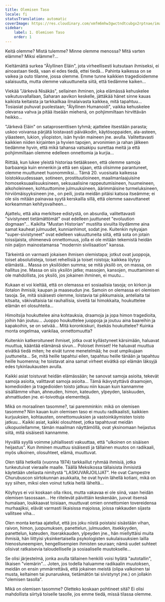 ```yaml
---
title: Olemisen Taso
locale: fi
statusTranslation: automatic
coverImage: https://res.cloudinary.com/xmfm6mhw3gwctndtcubgx2rptnae/image/upload/v1740468922/small_cover_tratado_de_psicologia_revolucionaria_a4c0dca4e0.webp
sidebar:
    label: 1. Olemisen Taso
    order: 1
---
```

Keitä olemme? Mistä tulemme? Minne olemme menossa? Mitä varten elämme? Miksi elämme?...

Kieltämättä surkea "Älyllinen Eläin", jota virheellisesti kutsutaan ihmiseksi, ei ainoastaan tiedä, vaan ei edes tiedä, ettei tiedä... Pahinta kaikessa on se vaikea ja outo tilanne, jossa olemme. Emme tunne kaikkien tragedioidemme salaisuutta, mutta olemme vakuuttuneita siitä, että tiedämme kaiken...

Viekää "Järkevä Nisäkäs", sellainen ihminen, joka elämässä kehuskelee vaikutusvallallaan, Saharan aavikon keskelle, jättäkää hänet sinne kauas kaikista keitaista ja tarkkailkaa ilmalaivasta kaikkea, mitä tapahtuu... Tosiasiat puhuvat puolestaan; "Älyllinen Humanoidi", vaikka kehuskelee olevansa vahva ja pitää itseään miehenä, on pohjimmiltaan hirvittävän heikko...

"Järkevä Eläin" on sataprosenttisen tyhmä; ajattelee itsestään parasta; uskoo voivansa pärjätä loistavasti päiväkodin, käytösoppaiden, ala-asteen, yläasteen, lukion, yliopiston, isän hyvän maineen jne. avulla. Valitettavasti kaikkien niiden kirjainten ja hyvien tapojen, arvonimien ja rahan jälkeen tiedämme hyvin, että mikä tahansa vatsakipu surettaa meitä ja että pohjimmiltaan olemme edelleen onnettomia ja kurjia...

Riittää, kun lukee yleistä historiaa tietääkseen, että olemme samoja barbaareja kuin ennenkin ja että sen sijaan, että olisimme parantuneet, olemme muuttuneet huonommiksi... Tämä 20. vuosisata kaikessa loistokkuudessaan, sotineen, prostituutioineen, maailmanlaajuisine homoseksuaalisuuksineen, seksuaalisine rappeutumisineen, huumeineen, alkoholeineen, kohtuuttomine julmuuksineen, äärimmäisine turmeluksineen, hirviömäisyyksineen jne., on peili, josta meidän pitäisi katsoa itseämme; ei ole siis mitään painavaa syytä kerskailla sillä, että olemme saavuttaneet korkeamman kehitysvaiheen...

Ajattelu, että aika merkitsee edistystä, on absurdia, valitettavasti "sivistyneet tietämättömät" ovat edelleen juuttuneet "evoluution dogmaan"... Kaikilta "Mustan Historian" mustilta sivuilta löydämme aina samat kauheat julmuudet, kunnianhimot, sodat jne. Kuitenkin nykyajan "super-sivistyneet" ovat edelleen vakuuttuneita siitä, että sota on jotain toissijaista, ohimenevä onnettomuus, jolla ei ole mitään tekemistä heidän niin paljon mainostamansa "modernin sivilisaation" kanssa.

Tärkeintä on varmasti jokaisen ihmisen olemistapa; jotkut ovat juoppoja, toiset absolutisteja, toiset rehellisiä ja toiset roistoja; kaikkea löytyy elämästä... Massa on yksilöiden summa; se mitä yksilö on, on massa, on hallitus jne. Massa on siis yksilön jatke; massojen, kansojen, muuttaminen ei ole mahdollista, jos yksilö, jos jokainen ihminen, ei muutu...

Kukaan ei voi kieltää, että on olemassa eri sosiaalisia tasoja; on kirkon ja ilotalon ihmisiä; kaupan ja maaseudun jne. Samoin on olemassa eri olemisen tasoja. Se, mitä sisäisesti olemme, loistavia tai pikkumaisia, anteliaita tai kitsaita, väkivaltaisia tai rauhallisia, siveitä tai himokkaita, houkuttelee elämän eri olosuhteita...

Himoitsija houkuttelee aina kohtauksia, draamoja ja jopa himon tragedioita, joihin hän joutuu... Juoppo houkuttelee juoppoja ja joutuu aina baareihin ja kapakoihin, se on selvää... Mitä koronkiskuri, itsekäs houkuttelee? Kuinka monta ongelmaa, vankilaa, onnettomuutta?

Kuitenkin katkeroituneet ihmiset, jotka ovat kyllästyneet kärsimään, haluavat muuttua, kääntää elämänsä sivun... Poloiset ihmiset! He haluavat muuttua eivätkä tiedä miten; he eivät tunne menetelmää; he ovat umpikujaan juuttuneita... Se, mitä heille tapahtui eilen, tapahtuu heille tänään ja tapahtuu heille huomenna; he toistavat aina samat virheet eivätkä opi elämän läksyjä edes tykinlaukausten avulla.

Kaikki asiat toistuvat heidän elämässään; he sanovat samoja asioita, tekevät samoja asioita, valittavat samoja asioita... Tämä ikävystyttävä draamojen, komedioiden ja tragedioiden toisto jatkuu niin kauan kuin kannamme sisällämme vihan, ahneuden, himon, kateuden, ylpeyden, laiskuuden, ahmattiuden jne. ei-toivottuja elementtejä.

Mikä on moraalinen tasomme?, tai paremminkin: mikä on olemisen tasomme? Niin kauan kuin olemisen taso ei muutu radikaalisti, kaikkien kurjuuksien, kohtausten, onnettomuuksien ja vastoinkäymisten toisto jatkuu... Kaikki asiat, kaikki olosuhteet, jotka tapahtuvat meidän ulkopuolellamme, tämän maailman näyttämöllä, ovat yksinomaan heijastus siitä, mitä sisäisesti kannamme.

Hyvällä syyllä voimme juhlallisesti vakuuttaa, että "ulkoinen on sisäisen heijastus". Kun ihminen muuttuu sisäisesti ja tällainen muutos on radikaali, myös ulkoinen, olosuhteet, elämä, muuttuvat.

Olen tällä hetkellä (vuonna 1974) tarkkaillut ryhmää ihmisiä, jotka tunkeutuivat vieraalle maalle. Täällä Meksikossa tällaisista ihmisistä käytetään uteliasta nimitystä "LASKUVARJOILIJAT". He ovat Campestre Churubuscon siirtokunnan asukkaita, he ovat hyvin lähellä kotiani, mikä on syy siihen, miksi olen voinut tutkia heitä läheltä...

Köyhyys ei voi koskaan olla rikos, mutta vakavaa ei ole siinä, vaan heidän olemisen tasossaan... He riitelevät päivittäin keskenään, juovat itsensä humalaan, loukkaavat toisiaan, muuttuvat omien onnettomien tovereidensa murhaajiksi, elävät varmasti likaisissa majoissa, joissa rakkauden sijasta vallitsee viha...

Olen monta kertaa ajatellut, että jos joku niistä poistaisi sisästään vihan, raivon, himon, juopumuksen, panettelun, julmuuden, itsekkyyden, panettelun, kateuden, itserakkauden, ylpeyden jne., hän miellyttäisi muita ihmisiä, hän liittyisi yksinkertaisella psykologisten sukulaisuuksien lailla hienostuneempien, hengellisempien ihmisten seuraan; nämä uudet suhteet olisivat ratkaisevia taloudelliselle ja sosiaaliselle muutokselle...

Se olisi järjestelmä, jonka avulla tällainen henkilö voisi hylätä "autotallin", likaisen "viemärin"... Joten, jos todella haluamme radikaalin muutoksen, meidän on ensin ymmärrettävä, että jokainen meistä (olipa valkoinen tai musta, keltainen tai punaruskea, tietämätön tai sivistynyt jne.) on jollakin "olemisen tasolla".

Mikä on olemisen tasomme? Oletteko koskaan pohtineet sitä? Ei olisi mahdollista siirtyä toiselle tasolle, jos emme tiedä, missä tilassa olemme.

